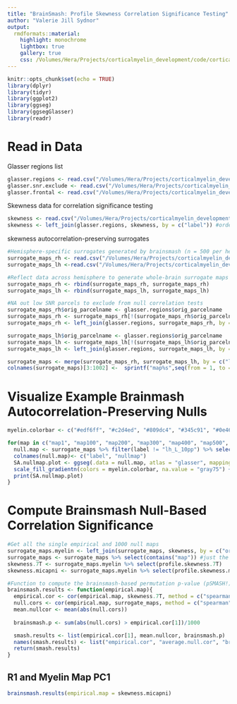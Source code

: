 ```yaml
---
title: "BrainSmash: Profile Skewness Correlation Significance Testing"
author: "Valerie Jill Sydnor"
output: 
  rmdformats::material:
    highlight: monochrome
    lightbox: true
    gallery: true
    css: /Volumes/Hera/Projects/corticalmyelin_development/code/corticalmyelin_maturation/results/custom_css/myelinanatomy.css
---
```


```r
knitr::opts_chunk$set(echo = TRUE)
library(dplyr)
library(tidyr)
library(ggplot2)
library(ggseg)
library(ggsegGlasser)
library(readr)
```

# Read in Data

Glasser regions list

```r
glasser.regions <- read.csv("/Volumes/Hera/Projects/corticalmyelin_development/Maps/HCPMMP_glasseratlas/glasser360_regionlist.csv")
glasser.snr.exclude <- read.csv("/Volumes/Hera/Projects/corticalmyelin_development/Maps/SNR/glasser_SNR_exclusion.csv")
glasser.frontal <- read.csv("/Volumes/Hera/Projects/corticalmyelin_development/Maps/HCPMMP_glasseratlas/glasser360_regionlist_frontallobe.csv")
```

Skewness data for correlation significance testing

```r
skewness <- read.csv("/Volumes/Hera/Projects/corticalmyelin_development/code/corticalmyelin_maturation/results/R1_corticalmyelin_anatomy/myelin_maps/R1_skewness.csv") # generated by /results/R1_cortical_myeloarchitecture.Rmd
skewness <- left_join(glasser.regions, skewness, by = c("label")) #order in rh -> lh order of full glasser.regions list
```

skewness autocorrelation-preserving surrogates

```r
#Hemisphere-specific surrogates generated by brainsmash (n = 500 per hemisphere)
surrogate_maps_rh <- read.csv("/Volumes/Hera/Projects/corticalmyelin_development/Maps/Brainsmash/smash_data/skewness.rh.surrogates.txt") %>% t() %>% as.data.frame() #180 rows are RH regions, 500 columns are 500 surrogate maps 
surrogate_maps_lh <-read.csv("/Volumes/Hera/Projects/corticalmyelin_development/Maps/Brainsmash/smash_data/skewness.lh.surrogates.txt") %>% t() %>% as.data.frame() #180 rows are LH regions, 500 columns are 500 surrogate maps 

#Reflect data across hemisphere to generate whole-brain surrogate maps
surrogate_maps_rh <- rbind(surrogate_maps_rh, surrogate_maps_rh)
surrogate_maps_lh <- rbind(surrogate_maps_lh, surrogate_maps_lh)

#NA out low SNR parcels to exclude from null correlation tests
surrogate_maps_rh$orig_parcelname <- glasser.regions$orig_parcelname
surrogate_maps_rh <- surrogate_maps_rh[!(surrogate_maps_rh$orig_parcelname %in% glasser.snr.exclude$orig_parcelname),]
surrogate_maps_rh <- left_join(glasser.regions, surrogate_maps_rh, by = "orig_parcelname")

surrogate_maps_lh$orig_parcelname <- glasser.regions$orig_parcelname
surrogate_maps_lh <- surrogate_maps_lh[!(surrogate_maps_lh$orig_parcelname %in% glasser.snr.exclude$orig_parcelname),]
surrogate_maps_lh <- left_join(glasser.regions, surrogate_maps_lh, by = "orig_parcelname")

surrogate_maps <- merge(surrogate_maps_rh, surrogate_maps_lh, by = c("label", "orig_parcelname"), sort = F) #1000 nulls!
colnames(surrogate_maps)[3:1002] <-  sprintf("map%s",seq(from = 1, to = 1000)) 
```

# Visualize Example Brainmash Autocorrelation-Preserving Nulls

```r
myelin.colorbar <- c("#edf6ff", "#c2d4ed", "#809dc4", "#345c91", "#0e4669")

for(map in c("map1", "map100", "map200", "map300", "map400", "map500", "map600", "map700", "map800", "map900", "map100")){
  null.map <- surrogate_maps %>% filter(label != "lh_L_10pp") %>% select(label, map)
  colnames(null.map)<- c("label", "nullmap")
  SA.nullmap.plot <- ggseg(.data = null.map, atlas = "glasser", mapping = aes(fill = nullmap), colour=I("gray50"), size=I(.06)) +
  scale_fill_gradientn(colors = myelin.colorbar, na.value = "gray75") + theme(legend.position = "none")
  print(SA.nullmap.plot)
}
```

# Compute Brainsmash Null-Based Correlation Significance

```r
#Get all the single empirical and 1000 null maps
surrogate_maps.myelin <- left_join(surrogate_maps, skewness, by = c("orig_parcelname", "label")) #ensure regional ordering matches across all null and empirical maps to be correlated
surrogate_maps <- surrogate_maps %>% select(contains("map")) #just the 1000 null maps
skewness.7T <- surrogate_maps.myelin %>% select(profile.skewness.7T)
skewness.micapni <- surrogate_maps.myelin %>% select(profile.skewness.micapni)
```

```r
#Function to compute the brainsmash-based permutation p-value (pSMASH!) given an empirical correlation between skewness-map and the SA-preserving null skewness maps #super smash bros
brainsmash.results <- function(empirical.map){
  empirical.cor <- cor(empirical.map, skewness.7T, method = c("spearman"), use = "complete.obs") #true correlation 
  null.cors <- cor(empirical.map, surrogate_maps, method = c("spearman"), use = "complete.obs") #correlation with brainsmash based surrogates 
  mean.nullcor <- mean(abs(null.cors))
  
  brainsmash.p <- sum(abs(null.cors) > empirical.cor[1])/1000

  smash.results <- list(empirical.cor[1], mean.nullcor, brainsmash.p)
  names(smash.results) <- list("empirical.cor", "average.null.cor", "brainsmash.pvalue")
  return(smash.results)
}
```

## R1 and Myelin Map PC1

```r
brainsmash.results(empirical.map = skewness.micapni)
```


